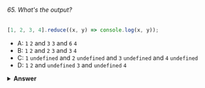 ###### 65. What's the output?

```javascript
[1, 2, 3, 4].reduce((x, y) => console.log(x, y));
```

- A: `1` `2` and `3` `3` and `6` `4`
- B: `1` `2` and `2` `3` and `3` `4`
- C: `1` `undefined` and `2` `undefined` and `3` `undefined` and `4` `undefined`
- D: `1` `2` and `undefined` `3` and `undefined` `4`

<details>
<summary>
<b>Answer</b>
</summary>

#### Answer: D

The first argument that the `reduce` method receives is the _accumulator_, `x` in this case. The second argument is the _current value_, `y`. With the reduce method, we execute a callback function on every element in the array, which could ultimately result in one single value.

In this example, we are not returning any values, we are simply logging the values of the accumulator and the current value.

The value of the accumulator is equal to the previously returned value of the callback function. If you don't pass the optional `initialValue` argument to the `reduce` method, the accumulator is equal to the first element on the first call.

On the first call, the accumulator (`x`) is `1`, and the current value (`y`) is `2`. We don't return from the callback function, we log the accumulator and current value: `1` and `2` get logged.

If you don't return a value from a function, it returns `undefined`. On the next call, the accumulator is `undefined`, and the current value is `3`. `undefined` and `3` get logged.

On the fourth call, we again don't return from the callback function. The accumulator is again `undefined`, and the current value is `4`. `undefined` and `4` get logged.

</details>
